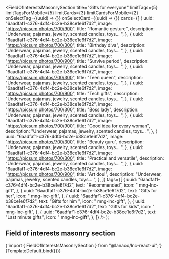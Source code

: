 


<Meta
  title="Landing sections/Field of Interests Masonry Section"
  component={FieldOfInterestsMasonrySection}
/>

  <FieldOfInterestsMasonrySection
    title="Gifts for everyone"
    limitTags={5}
    limitTagsForMobile={5}
    limitCards={3}
    limitCardsForMobile={2}
    onSelectTag={(uuid) => {}}
    onSelectCard={(uuid) => {}}
    cards={[
      {
        uuid: "6aadfaf1-c376-4df4-bc2e-b38ce1e6f7d2",
        image: "https://picsum.photos/700/900",
        title: "Romantic gesture",
        description: "Underwear, pajamas, jewelry, scented candles, toys... ",
      },
      {
        uuid: "6aadfaf1-c376-4df4-bc2e-b38ce1e6f7d2",
        image: "https://picsum.photos/700/300",
        title: "Birthday diva",
        description: "Underwear, pajamas, jewelry, scented candles, toys... ",
      },
      {
        uuid: "6aadfaf1-c376-4df4-bc2e-b38ce1e6f7d2",
        image: "https://picsum.photos/700/900",
        title: "Survive period",
        description: "Underwear, pajamas, jewelry, scented candles, toys... ",
      },
      {
        uuid: "6aadfaf1-c376-4df4-bc2e-b38ce1e6f7d2",
        image: "https://picsum.photos/700/300",
        title: "Teen queen",
        description: "Underwear, pajamas, jewelry, scented candles, toys... ",
      },
      {
        uuid: "6aadfaf1-c376-4df4-bc2e-b38ce1e6f7d2",
        image: "https://picsum.photos/700/900",
        title: "Tech gifts",
        description: "Underwear, pajamas, jewelry, scented candles, toys... ",
      },
      {
        uuid: "6aadfaf1-c376-4df4-bc2e-b38ce1e6f7d2",
        image: "https://picsum.photos/700/300",
        title: "Boss lady",
        description: "Underwear, pajamas, jewelry, scented candles, toys... ",
      },
      {
        uuid: "6aadfaf1-c376-4df4-bc2e-b38ce1e6f7d2",
        image: "https://picsum.photos/700/900",
        title: "Good idea for every woman",
        description: "Underwear, pajamas, jewelry, scented candles, toys... ",
      },
      {
        uuid: "6aadfaf1-c376-4df4-bc2e-b38ce1e6f7d2",
        image: "https://picsum.photos/700/300",
        title: "Beauty guru",
        description: "Underwear, pajamas, jewelry, scented candles, toys... ",
      },
      {
        uuid: "6aadfaf1-c376-4df4-bc2e-b38ce1e6f7d2",
        image: "https://picsum.photos/700/300",
        title: "Practical and versatile",
        description: "Underwear, pajamas, jewelry, scented candles, toys... ",
      },
      {
        uuid: "6aadfaf1-c376-4df4-bc2e-b38ce1e6f7d2",
        image: "https://picsum.photos/700/900",
        title: "Art doul",
        description: "Underwear, pajamas, jewelry, scented candles, toys... ",
      },
    ]}
    tags={[
      {
        uuid: "6aadfaf1-c376-4df4-bc2e-b38ce1e6f7d2",
        text: "Recommended",
        icon: " mng-lnc-gift",
      },
      {
        uuid: "6aadfaf1-c376-4df4-bc2e-b38ce1e6f7d2",
        text: "Gifts for her",
        icon: " mng-lnc-gift",
      },
      {
        uuid: "6aadfaf1-c376-4df4-bc2e-b38ce1e6f7d2",
        text: "Gifts for him ",
        icon: " mng-lnc-gift",
      },
      {
        uuid: "6aadfaf1-c376-4df4-bc2e-b38ce1e6f7d2",
        text: "Gifts for kids",
        icon: " mng-lnc-gift",
      },
      {
        uuid: "6aadfaf1-c376-4df4-bc2e-b38ce1e6f7d2",
        text: "Last minute gifts",
        icon: " mng-lnc-gift",
      },
    ]}
  />
);

## Field of interests masonry section

<SyntaxHighlighter language="jsx" style={nord}>
  {'import { FieldOfInterestsMasonrySection } from "@lanaco/lnc-react-ui";'}
</SyntaxHighlighter>

<Canvas>
  <Story name="Default" args={{}}>
    {TemplateDefault.bind({})}
  </Story>
</Canvas>
